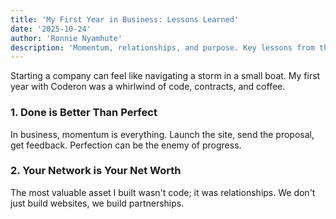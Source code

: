 ```yaml
---
title: 'My First Year in Business: Lessons Learned'
date: '2025-10-24'
author: 'Ronnie Nyamhute'
description: 'Momentum, relationships, and purpose. Key lessons from the whirlwind first year of building Coderon.'
---
```


Starting a company can feel like navigating a storm in a small boat. My first year with Coderon was a whirlwind of code, contracts, and coffee.

### 1. Done is Better Than Perfect
In business, momentum is everything. Launch the site, send the proposal, get feedback. Perfection can be the enemy of progress.

### 2. Your Network is Your Net Worth
The most valuable asset I built wasn't code; it was relationships. We don't just build websites, we build partnerships.